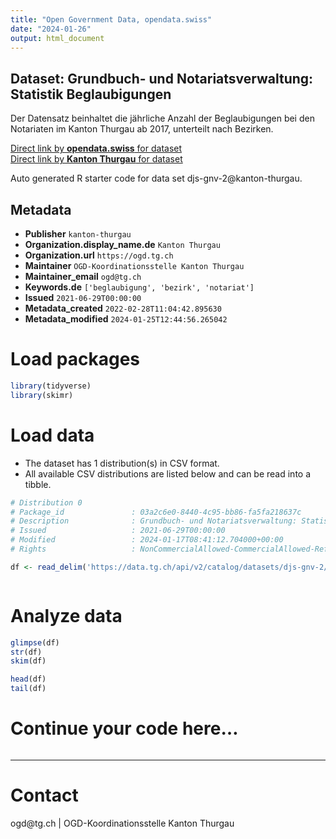 ```yaml
---
title: "Open Government Data, opendata.swiss"
date: "2024-01-26"
output: html_document
---
```


## Dataset: Grundbuch- und Notariatsverwaltung: Statistik Beglaubigungen

Der Datensatz beinhaltet die jährliche Anzahl der Beglaubigungen bei den Notariaten im Kanton Thurgau ab 2017, unterteilt nach Bezirken.

[Direct link by **opendata.swiss** for dataset](https://opendata.swiss/de/dataset/grundbuch-und-notariatsverwaltung-statistik-beglaubigungen)<br>
[Direct link by **Kanton Thurgau** for dataset](https://data.tg.ch/explore/dataset/djs-gnv-2/)

Auto generated R starter code for data set djs-gnv-2@kanton-thurgau.

## Metadata

- **Publisher** `kanton-thurgau`
- **Organization.display_name.de** `Kanton Thurgau`
- **Organization.url** `https://ogd.tg.ch`
- **Maintainer** `OGD-Koordinationsstelle Kanton Thurgau`
- **Maintainer_email** `ogd@tg.ch`
- **Keywords.de** `['beglaubigung', 'bezirk', 'notariat']`
- **Issued** `2021-06-29T00:00:00`
- **Metadata_created** `2022-02-28T11:04:42.895630`
- **Metadata_modified** `2024-01-25T12:44:56.265042`


# Load packages

```r

library(tidyverse)
library(skimr)

```

# Load data

-   The dataset has 1 distribution(s) in CSV format.
-   All available CSV distributions are listed below and can be read into a tibble.

```r

# Distribution 0
# Package_id               : 03a2c6e0-8440-4c95-bb86-fa5fa218637c
# Description              : Grundbuch- und Notariatsverwaltung: Statistik Beglaubigungen (csv)
# Issued                   : 2021-06-29T00:00:00
# Modified                 : 2024-01-17T08:41:12.704000+00:00
# Rights                   : NonCommercialAllowed-CommercialAllowed-ReferenceRequired

df <- read_delim('https://data.tg.ch/api/v2/catalog/datasets/djs-gnv-2/exports/csv')



```

# Analyze data

```r

glimpse(df)
str(df)
skim(df)

head(df)
tail(df)

```

# Continue your code here...

```r

```

------------------------------------------------------------------------

# Contact

ogd@tg.ch | OGD-Koordinationsstelle Kanton Thurgau

